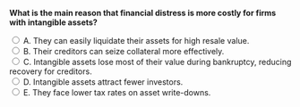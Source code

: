 ::: {.question-block}

<form onsubmit="event.preventDefault(); checkAnswer('module9_mcq_q11')" data-correct-answer="C">
<strong style="display: block;">What is the main reason that financial distress is more costly for firms with intangible assets?</strong>

<label><input type="radio" name="module9_mcq_q11" value="A"> A. They can easily liquidate their assets for high resale value.</label><br>
<label><input type="radio" name="module9_mcq_q11" value="B"> B. Their creditors can seize collateral more effectively.</label><br>
<label><input type="radio" name="module9_mcq_q11" value="C"> C. Intangible assets lose most of their value during bankruptcy, reducing recovery for creditors.</label><br>
<label><input type="radio" name="module9_mcq_q11" value="D"> D. Intangible assets attract fewer investors.</label><br>
<label><input type="radio" name="module9_mcq_q11" value="E"> E. They face lower tax rates on asset write-downs.</label><br>
</form>

<div id="feedback-module9_mcq_q11" class="feedback" data-status="" style="display:none;">
✅ C is correct. Intangible assets such as brand value or R&D have little resale value, making distress more damaging.
</div>

:::
